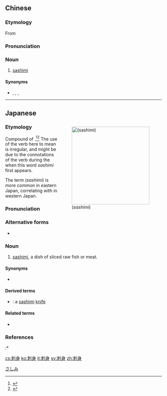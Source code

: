 ==Chinese==
{{zh-forms}}

===Etymology===
From {{etyl|ja|zh}} {{m|ja|刺身|tr=sashimi}}

===Pronunciation===
{{zh-pron
|m=cìshēn
|c=ci3 san1
|mn=chhiah-sin
|cat=n
}}

===Noun===
{{zh-noun}}

# [[sashimi]]

====Synonyms====
* {{zh-l|生魚片/生鱼片}}, {{zh-l|魚生/鱼生}}, {{zh-l|撒西米|sāxīmǐ}}, {{zh-l|沙西米}}

{{zh-cat|Foods}}

----

==Japanese==
<div style="float:right;">
{{wikipedia|lang=ja}}
{{wikipedia|Sashimi}}
[[File:Assorted sashimi.jpg|thumb|250px|{{lang|ja|刺身}} (''sashimi'')]]
</div>
{{ja-kanjitab|yomi=k|sort=さしみ|さ|o1=し|み}}

===Etymology===
Compound of {{compound|lang=ja|sort=さしみ|刺し|tr1=sashi|t1=sticking into, sticking between; slicing|pos1=the {{m|ja|連用形|tr=ren'yōkei||continuative or stem form}} of verb {{m|ja|刺す}} ''sasu'', “to stick into”|身|tr2=mi|t2=flesh, meat}}.<ref name="KDJ">{{R:Kokugo Dai Jiten}}</ref><ref name="DJR">{{R:Daijirin}}</ref>  The use of the verb {{m|ja|刺す|tr=sasu}} here to mean {{m|en|slice}} is irregular, and might be due to the {{m|en|kill}} connotations of the verb {{m|ja|切る|tr=kiru||to cut, to slice}} during the {{w|Muromachi period}} when this word ''sashimi'' first appears.

The term {{lang|ja|刺身}} (''sashimi'') is more common in eastern Japan, correlating with {{m|ja|作身|tr=tsukurimi}} in western Japan.

===Pronunciation===
{{ja-pron|yomi=k|さしみ|acc=3|acc_ref=DJR,NHK}}

===Alternative forms===
* {{ja-r|刺し身|さしみ}}

===Noun===
{{ja-noun|さしみ}}

# [[sashimi]], a dish of sliced raw fish or meat.

====Synonyms====
* {{ja-r|作%身|つくり%み}} {{qualifier|western Japan}}

====Derived terms====
{{der-top}}
* {{ja-r|刺%身%包%丁|さし%み%ぼう%ちょう}}: a [[sashimi]] [[knife]]
{{der-bottom}}

====Related terms====
* {{ja-r|刺し|さし}}

===References===
<references/>
:* {{R:Shogakukan}}

[[Category:ja:Foods|さしみ]]

[[cs:刺身]]
[[ko:刺身]]
[[it:刺身]]
[[sv:刺身]]
[[zh:刺身]]